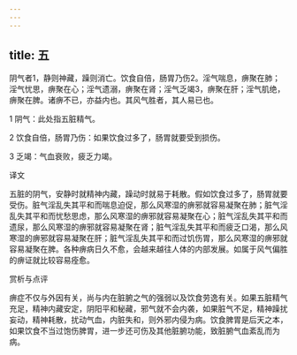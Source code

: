 ```yaml
---
---
---
```

title: 五
---




阴气者1，静则神藏，躁则消亡。饮食自倍，肠胃乃伤2。淫气喘息，痹聚在肺；淫气忧思，痹聚在心；淫气遗溺，痹聚在肾；淫气乏竭3，痹聚在肝；淫气肌绝，痹聚在脾。诸痹不已，亦益内也。其风气胜者，其人易已也。

1 阴气：此处指五脏精气。

2 饮食自倍，肠胃乃伤：如果饮食过多了，肠胃就要受到损伤。

3 乏竭：气血衰败，疲乏力竭。

译文

五脏的阴气，安静时就精神内藏，躁动时就易于耗散。假如饮食过多了，肠胃就要受伤。脏气淫乱失其平和而喘息迫促，那么风寒湿的痹邪就容易凝聚在肺；脏气淫乱失其平和而忧愁思虑，那么风寒湿的痹邪就容易凝聚在心；脏气淫乱失其平和而遗尿，那么风寒湿的痹邪就容易凝聚在肾；脏气淫乱失其平和而疲乏口渴，那么风寒湿的痹邪就容易凝聚在肝；脏气淫乱失其平和而过饥伤胃，那么风寒湿的痹邪就容易凝聚在脾。各种痹病日久不愈，会越来越往人体的内部发展。如属于风气偏胜的痹证就比较容易痊愈。

赏析与点评

痹症不仅与外因有关，尚与内在脏腑之气的强弱以及饮食劳逸有关。如果五脏精气充足，精神内藏安定，阴阳平和秘藏，邪气就不会内袭，如果脏气不足，精神躁扰妄动，精神耗散，扰动气血，内脏失和，则外邪内侵为病。饮食脾胃是后天之本，如果饮食不当过饱伤脾胃，进一步还可伤及其他脏腑功能，致脏腑气血紊乱而为病。